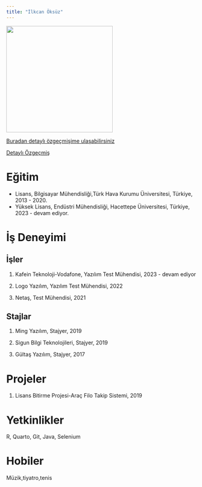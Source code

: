 ```yaml
---
title: "İlkcan Öksüz"
---
```


![](/docs/assets/images/ilkcanoksuz_vesikalık.jpg){fig-alt="İlkcan Öksüz-Fotoğraf" fig-align="left" width="282"}

[Buradan detaylı özgeçmişime ulaşabilirsiniz](https://drive.google.com/file/d/1rQ56aos2xDeCy-efsSiS6GEu3KN418rS/view?usp=sharing)

[Detaylı Özgeçmiş](docs/CV_Ilkcann_Oksuzz.pdf)

# Eğitim

-   Lisans, Bilgisayar Mühendisliği,Türk Hava Kurumu Üniversitesi, Türkiye, 2013 - 2020.
-   Yüksek Lisans, Endüstri Mühendisliği, Hacettepe Üniversitesi, Türkiye, 2023 - devam ediyor.

# İş Deneyimi

## İşler

1.  Kafein Teknoloji-Vodafone, Yazılım Test Mühendisi, 2023 - devam ediyor

2.  Logo Yazılım, Yazılım Test Mühendisi, 2022

3.  Netaş, Test Mühendisi, 2021

## Stajlar

1.  Ming Yazılım, Stajyer, 2019

2.  Sigun Bilgi Teknolojileri, Stajyer, 2019

3.  Gültaş Yazılım, Stajyer, 2017

# Projeler

1.  Lisans Bitirme Projesi-Araç Filo Takip Sistemi, 2019

# Yetkinlikler

R, Quarto, Git, Java, Selenium

# Hobiler

Müzik,tiyatro,tenis
